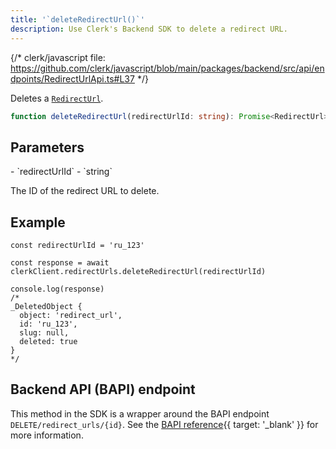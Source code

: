 ```yaml
---
title: '`deleteRedirectUrl()`'
description: Use Clerk's Backend SDK to delete a redirect URL.
---
```


{/* clerk/javascript file: https://github.com/clerk/javascript/blob/main/packages/backend/src/api/endpoints/RedirectUrlApi.ts#L37 */}

Deletes a [`RedirectUrl`](/docs/references/backend/types/backend-redirect-url).

```ts
function deleteRedirectUrl(redirectUrlId: string): Promise<RedirectUrl>
```

## Parameters

<Properties>
  - `redirectUrlId`
  - `string`

  The ID of the redirect URL to delete.
</Properties>

## Example

```tsx
const redirectUrlId = 'ru_123'

const response = await clerkClient.redirectUrls.deleteRedirectUrl(redirectUrlId)

console.log(response)
/*
_DeletedObject {
  object: 'redirect_url',
  id: 'ru_123',
  slug: null,
  deleted: true
}
*/
```

## Backend API (BAPI) endpoint

This method in the SDK is a wrapper around the BAPI endpoint `DELETE/redirect_urls/{id}`. See the [BAPI reference](/docs/reference/backend-api/tag/Redirect-URLs#operation/DeleteRedirectURL){{ target: '_blank' }} for more information.
